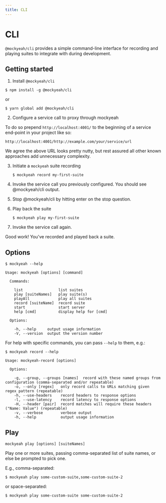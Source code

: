 ```yaml
---
title: CLI
---
```


# CLI

`@mockyeah/cli` provides a simple command-line interface for recording and playing suites to integrate with during development.

## Getting started

1. Install `@mockyeah/cli`

```shell
$ npm install -g @mockyeah/cli
```

or

```
$ yarn global add @mockyeah/cli
```

2. Configure a service call to proxy through mockyeah

To do so prepend `http://localhost:4001/` to the beginning of a service end-point in your project like so:

```
http://localhost:4001/http://example.com/your/service/url
```

We agree the above URL looks pretty nutty, but rest assured all other known approaches add unnecessary complexity.

3. Initiate a `mockyeah` suite recording

    ```shell
    $ mockyeah record my-first-suite
    ```

4. Invoke the service call you previously configured. You should see @mockyeah/cli output.

5. Stop @mockyeah/cli by hitting enter on the stop question.

6. Play back the suite

    ```shell
    $ mockyeah play my-first-suite
    ```

7. Invoke the service call again.

Good work! You've recorded and played back a suite.

## Options

```shell
$ mockyeah --help

Usage: mockyeah [options] [command]

  Commands:

    list                list suites
    play [suiteNames]   play suite(s)
    playAll             play all suites
    record [suiteName]  record suite
    start               start server
    help [cmd]          display help for [cmd]

  Options:

    -h, --help     output usage information
    -V, --version  output the version number
```

For help with specific commands, you can pass `--help` to them, e.g.:

```shell
$ mockyeah record --help

Usage: mockyeah-record [options]

  Options:

    -g, --group, --groups [names]  record with these named groups from configuration (comma-separated and/or repeatable)
    -o, --only [regex]   only record calls to URLs matching given regex pattern (repeatable)
    -h, --use-headers    record headers to response options
    -l, --use-latency    record latency to response options
    -H, --header [pair]  record matches will require these headers ("Name: Value") (repeatable)
    -v, --verbose        verbose output
    -h, --help           output usage information
```

## Play

`mockyeah play [options] [suiteNames]`

Play one or more suites, passing comma-separated list of suite names, or else be prompted to pick one.

E.g., comma-separated:

```shell
$ mockyeah play some-custom-suite,some-custom-suite-2
```

or space-separated:

```shell
$ mockyeah play some-custom-suite some-custom-suite-2
```
